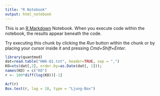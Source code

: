 ```yaml
---
title: "R Notebook"
output: html_notebook
---
```


This is an [R Markdown](http://rmarkdown.rstudio.com) Notebook. When you execute code within the notebook, the results appear beneath the code. 

Try executing this chunk by clicking the *Run* button within the chunk or by placing your cursor inside it and pressing *Cmd+Shift+Enter*. 

```r
library(quantmod)
dat=read.table("HW6-Q1.txt", header=TRUE, sep = ",") 
KO=xts(dat[,2], order.by=as.Date(dat[, 1]));
names(KO) = c("KO") 
r <- 100*diff(log(KO))[-1]
```


```r
Acf(r)
Box.test(r, lag = 10, type = "Ljung-Box")
```


